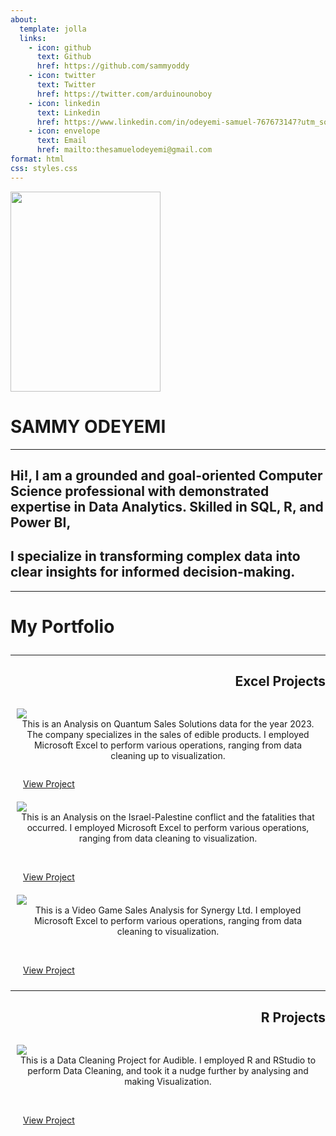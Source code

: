 ---
about: 
  template: jolla
  links:
    - icon: github
      text: Github
      href: https://github.com/sammyoddy
    - icon: twitter
      text: Twitter
      href: https://twitter.com/arduinounoboy
    - icon: linkedin
      text: Linkedin
      href: https://www.linkedin.com/in/odeyemi-samuel-767673147?utm_source=share&utm_campaign=share_via&utm_content=profile&utm_medium=android_app
    - icon: envelope
      text: Email
      href: mailto:thesamuelodeyemi@gmail.com
format: html
css: styles.css
---

::: {.d-flex .flex-column .align-items-center}
<img src="sammycolored.jpg" width="240" height="320"/>

<h1>SAMMY ODEYEMI</h1>
:::

<hr>

<h2>Hi!, I am a grounded and goal-oriented Computer Science professional with demonstrated expertise in Data Analytics. Skilled in SQL, R, and Power BI,</h2>

<h2>I specialize in transforming complex data into clear insights for informed decision-making.</h2>

<hr>

<h1 style="text-align:left;">

My Portfolio

</h1>

<hr>

<h2 style="text-align:right;">

Excel Projects

</h2>

::: grid
<!------- This block will take the whole page width on small screens and ------>

<!------- only 50% of it on medium and large screens -------------------------->

::: {.g-col-12 .g-col-md-6}
```{=html}
<!-- First Section -->
<div style="flex: 1; padding: 10px;">
  <a href="/Excel Projects/QUANTUM SALES SOLUTIONS/quantumsales.html" style="width:100%">
    <img src="/Excel Projects/QUANTUM SALES SOLUTIONS/QUANTUM MAIN.png" class="img-fluid">
  </a>
  <div style="text-align: center; padding: 0 3px; min-height: 6rem;">
    This is an Analysis on Quantum Sales Solutions data for the year 2023. The company specializes in the sales of edible products. I employed Microsoft Excel to perform various operations, ranging from data cleaning up to visualization.
  </div>
  <a class="btn btn-primary" href="/Excel Projects/QUANTUM SALES SOLUTIONS/quantumsales.html" role="button" style="width:169px;height:51px;padding:10px;margin-top:14px;">View Project
  </a>
</div>
```
:::

::: {.g-col-12 .g-col-md-6}
```{=html}
<!-- Second Section -->
<div style="flex: 1; padding: 10px;">
  <a href="/Excel Projects/ISRPAL/isrpal.html" style="width:100%">
    <img src="/Excel Projects/ISRPAL/ISRPAL FATALITIES MAIN.png" class="img-fluid">
  </a>
  <div style="text-align: center; padding: 0 3px; min-height: 6rem;">
    This is an Analysis on the Israel-Palestine conflict and the fatalities that occurred. I employed Microsoft Excel to perform various operations, ranging from data cleaning to visualization.
  </div>
  <a class="btn btn-primary" href="/Excel Projects/ISRPAL/isrpal.html" role="button" style="width:169px;height:51px;padding:10px;margin-top:14px;">View Project
  </a>
</div>
```
:::

::: {.g-col-12 .g-col-md-6}
```{=html}
<!-- Second Section -->
<div style="flex: 1; padding: 10px;">
  <a href="/Excel Projects/SYNERGY VIDEO GAME/synergy.html" style="width:100%">
    <img src="/Excel Projects/SYNERGY VIDEO GAME/SYNERGY MAIN.png" class="img-fluid">
    </a>
  <div style="text-align: center; padding: 0 3px; min-height: 6rem;">
    This is a Video Game Sales Analysis for Synergy Ltd. I employed Microsoft Excel to perform various operations, ranging from data cleaning to visualization.
  </div>
  <a class="btn btn-primary" href="/Excel Projects/SYNERGY VIDEO GAME/synergy.html" role="button" style="width:169px;height:51px;padding:10px; margin-top:14px;">View Project
  </a>
</div>
```
:::
:::

<!------- End of grid container ----------------------------------------------->

<hr>

<h2 style="text-align:right;">

R Projects

</h2>

::: grid

::: {.g-col-12 .g-col-md-6}

```{=html}
<!-- First Section -->
<div style="flex: 1; padding: 10px;">   
<a href="/R Projects/audible/audible.html" style="width:100%">   
<img src="/R Projects/audible/audiblemain.jpg" class="img-fluid">   </a> 
<div style="text-align: center; padding: 0 3px; min-height: 6rem;">   
This is a Data Cleaning Project for Audible. I employed R and RStudio to perform Data Cleaning, and took it a nudge further by analysing and making Visualization.   </div>  
<a class="btn btn-primary" href="/R Projects/audible/audible.html" role="button" style="width:169px;height:51px;padding:10px;margin-top:14px;">View Project   </a> </div>
```
:::
:::
